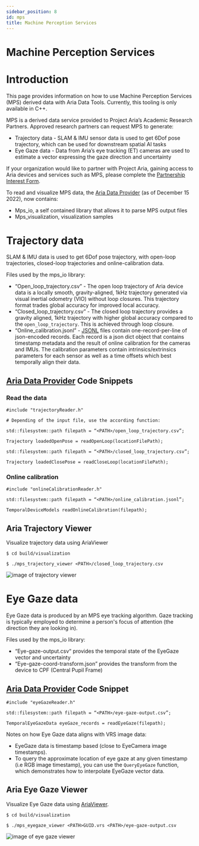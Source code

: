```yaml
---
sidebar_position: 8
id: mps
title: Machine Perception Services
---
```


# Machine Perception Services

# Introduction

This page provides information on how to use Machine Perception Services (MPS) derived data with Aria Data Tools. Currently, this tooling is only available in C++.

MPS is a derived data service provided to Project Aria’s Academic Research Partners. Approved research partners can request MPS to generate:

* Trajectory data - SLAM & IMU sensor data is used to get 6Dof pose trajectory, which can be used for downstream spatial AI tasks
* Eye Gaze data -  Data from Aria’s eye tracking (ET) cameras are used to estimate a vector expressing the gaze direction and uncertainty

If your organization would like to partner with Project Aria, gaining access to Aria devices and services such as MPS, please complete the [Partnership Interest Form](https://form.asana.com/?k=XOUA2BN-8ptiKPps2wLG3A&d=26764464567100).

To read and visualize MPS data, the [Aria Data Provider](https://facebookresearch.github.io/Aria_data_tools/docs/howto/dataprovider/) (as of December 15 2022), now contains:

* Mps_io, a self contained library that allows it to parse MPS output files
* Mps_visualization, visualization samples

# Trajectory data

SLAM & IMU data is used to get 6Dof pose trajectory, with open-loop trajectories, closed-loop trajectories and online-calibration data.

Files used by the mps_io library:

* “Open_loop_trajectory.csv” - The open loop trajectory of Aria device data is a locally smooth, gravity-aligned, 1kHz trajectory generated via visual inertial odometry (VIO) without loop closures. This trajectory format trades global accuracy for improved local accuracy.
* “Closed_loop_trajectory.csv” - The closed loop trajectory provides a gravity aligned, 1kHz trajectory with higher global accuracy compared to the `open_loop_trajectory`. This is achieved through loop closure.
* “Online_calibration.jsonl” - [JSONL](https://jsonlines.org/) files contain one-record-per-line of json-encoded records. Each record is a json dict object that contains timestamp metadata and the result of online calibration for the cameras and IMUs. The calibration parameters contain intrinsics/extrinsics parameters for each sensor as well as a time offsets which best temporally align their data.

## [Aria Data Provider](https://facebookresearch.github.io/Aria_data_tools/docs/howto/dataprovider/) Code Snippets

### Read the data

```
#include "trajectoryReader.h"

# Depending of the input file, use the according function:

std::filesystem::path filepath = “<PATH>/open_loop_trajectory.csv”;

Trajectory loadedOpenPose = readOpenLoop(locationFilePath);

std::filesystem::path filepath = “<PATH>/closed_loop_trajectory.csv”;

Trajectory loadedClosePose = readCloseLoop(locationFilePath);
```


### Online calibration

```
#include "onlineCalibrationReader.h"

std::filesystem::path filepath = “<PATH>/online_calibration.jsonl”;

TemporalDeviceModels readOnlineCalibration(filepath);
```

## Aria Trajectory Viewer

Visualize trajectory data using AriaViewer

```
$ cd build/visualization

$ ./mps_trajectory_viewer <PATH>/closed_loop_trajectory.csv
```

![image of trajectory viewer](/img/docs/TrajectoryViewer.png)

# Eye Gaze data

Eye Gaze data is produced by an MPS eye tracking algorithm. Gaze tracking is typically employed to determine a person's focus of attention (the direction they are looking in).

Files used by the mps_io library:

* “Eye-gaze-output.csv“  provides the temporal state of the EyeGaze vector and uncertainty
* “Eye-gaze-coord-transform.json” provides the transform from the device to CPF (Central Pupil Frame)

## [Aria Data Provider](https://facebookresearch.github.io/Aria_data_tools/docs/howto/dataprovider/) Code Snippet

```
#include "eyeGazeReader.h"

std::filesystem::path filepath = “<PATH>/eye-gaze-output.csv”;

TemporalEyeGazeData eyeGaze_records = readEyeGaze(filepath);
```


Notes on how Eye Gaze data aligns with VRS image data:

* EyeGaze data is timestamp based (close to EyeCamera image timestamps).
* To query the approximate location of eye gaze at any given timestamp (i.e RGB image timestamp), you can use the `QueryEyeGaze` function, which demonstrates how to interpolate EyeGaze vector data.

## Aria Eye Gaze Viewer

Visualize Eye Gaze data using [AriaViewer](https://facebookresearch.github.io/Aria_data_tools/docs/howto/visualizing/).

```
$ cd build/visualization

$ ./mps_eyegaze_viewer <PATH>GUID.vrs <PATH>/eye-gaze-output.csv
```

![image of eye gaze viewer](/img/docs/EyeGazeViewer.png)
